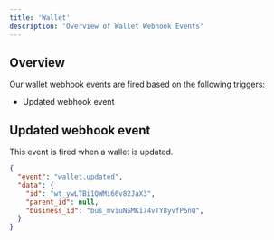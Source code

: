```yaml
---
title: 'Wallet'
description: 'Overview of Wallet Webhook Events'
---
```


## Overview

Our wallet webhook events are fired based on the following triggers:

- Updated webhook event

## Updated webhook event

This event is fired when a wallet is updated.

```json
{
  "event": "wallet.updated",
  "data": {
    "id": "wt_ywLTBi1QWMi66v82JaX3",
    "parent_id": null,
    "business_id": "bus_mviuNSMKi74vTY8yvfP6nQ",
  }
}
```